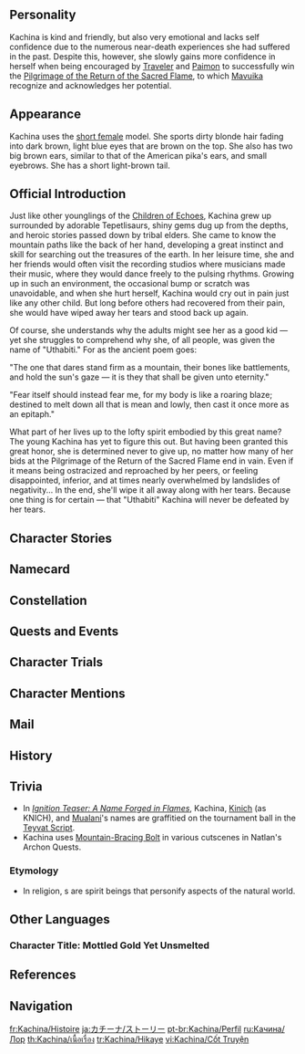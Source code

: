 {{CharacterTabs}}
{{Quote|A young warrior of the Children of Echoes, given the Ancient Name of "Uthabiti." Kind-hearted and insatiably persistent, she grows stronger and more capable with each setback she faces.|Description from the Official Website<ref>Official Genshin Impact Website: [https://genshin.hoyoverse.com/en/character/Natlan?char=1 Kachina]</ref>}}

==Personality==
{{Quote|A young warrior of the Nanatzcayan, given the Ancient Name of "Uthabiti". Kind-hearted and insatiably persistent, she grows stronger and more capable with each setback she faces.|In-game character attributes and profile page text}}

Kachina is kind and friendly, but also very emotional and lacks self confidence due to the numerous near-death experiences she had suffered in the past. Despite this, however, she slowly gains more confidence in herself when being encouraged by [[Traveler]] and [[Paimon]] to successfully win the [[Pilgrimage of the Return of the Sacred Flame]], to which [[Mavuika]] recognize and acknowledges her potential.

==Appearance==
{{See also|Tawny Peaks, Spired Rock}}
<!-- Keep appearance section short and concise. Limit to 3-4 sentences. Outfits should be described on the outfit pages. -->
Kachina uses the [[:Category:Short Female Characters|short female]] model. She sports dirty blonde hair fading into dark brown, light blue eyes that are brown on the top. She also has two big brown ears, similar to that of the American pika's ears, and small eyebrows. She has a short light-brown tail.

==Official Introduction==
<!-- Article from Hoyolab -->
{{Official Introduction
|title     = Gemstone Wrought of Tears and Mettle
|link      = https://www.hoyolab.com/article/31079467
|character = Kachina
}}
{{Quote|Not long after we first met, I saw Kachina crying, and tried to hand her a handkerchief. But smiling back, she said to me, 'Don't worry, I'll wipe my own tears away.' That was a moment I'll always remember. So don't you worry about her either — the girl's made of strong stuff. Just make sure you give her all the encouragement she needs.|[[Mualani]]}}
Just like other younglings of the [[Children of Echoes]], Kachina grew up surrounded by adorable Tepetlisaurs, shiny gems dug up from the depths, and heroic stories passed down by tribal elders. She came to know the mountain paths like the back of her hand, developing a great instinct and skill for searching out the treasures of the earth. In her leisure time, she and her friends would often visit the recording studios where musicians made their music, where they would dance freely to the pulsing rhythms. Growing up in such an environment, the occasional bump or scratch was unavoidable, and when she hurt herself, Kachina would cry out in pain just like any other child. But long before others had recovered from their pain, she would have wiped away her tears and stood back up again.

Of course, she understands why the adults might see her as a good kid — yet she struggles to comprehend why she, of all people, was given the name of "Uthabiti." For as the ancient poem goes:

"The one that dares stand firm as a mountain, their bones like battlements, and hold the sun's gaze — it is they that shall be given unto eternity."

"Fear itself should instead fear me, for my body is like a roaring blaze; destined to melt down all that is mean and lowly, then cast it once more as an epitaph."

What part of her lives up to the lofty spirit embodied by this great name? The young Kachina has yet to figure this out. But having been granted this great honor, she is determined never to give up, no matter how many of her bids at the Pilgrimage of the Return of the Sacred Flame end in vain. Even if it means being ostracized and reproached by her peers, or feeling disappointed, inferior, and at times nearly overwhelmed by landslides of negativity... In the end, she'll wipe it all away along with her tears. Because one thing is for certain — that "Uthabiti" Kachina will never be defeated by her tears.

==Character Stories==
{{Character Story
|title1        = Character Details
|text1         = <p>Just like the other progeny of the [[Children of Echoes]], Kachina grew up surrounded by adorable [[Tepetlisaur]]s, spending her time digging shiny gems out of the bowels of the mountains and listening to her elders passing down the legends of heroes.</p><!--
              --><p>She learned the mountain paths like the back of her hand, developing a great instinct and talent for finding minerals buried deep beneath the ground. When she had some time to kill, she'd be with all the other kids, running off to the music studios where artists were recording their newest tunes to just cut loose and dance freely to the pulsing rhythms.</p><!--
              --><p>Growing up in this environment, the occasional bump and scratch was unavoidable, and Kachina would cry out in pain when she hurt herself, just like any other child. But long before any other kid would have recovered, Kachina would have wiped away her tears and stood back up again.</p><!--
              --><p>In the eyes of others, of course she was a good kid. But Kachina still struggled to understand why someone as ordinary as herself was given the [[Ancient Name]] "Uthabiti."</p><!--
              --><p>Just what part of her was worthy of the ideals of strength this great name carried? Young as she was, she was unable to puzzle it out.</p><!--
              --><p>But having been granted this great honor, she had an obligation to participate in the [[Pilgrimage of the Return of the Sacred Flame]]. Moreover, returning triumphantly from the Pilgrimage and rising up like the heroes of legend was the dream of every warrior of [[Natlan]] &mdash; including Kachina.</p><!--
              --><p>As she experienced failure time and time again, not only was she overwhelmed with sadness, but she couldn't even lift her head to face the disappointed looks in the faces of her friends. Nevertheless, she would wipe away her tears, and stand up once more.</p><!--
              --><p>But having already failed so many times, could she really achieve success in the Pilgrimage? Kachina, who always gave everything she had, to fight on, felt doubt creeping into her heart.</p>
|mention1      = 

|title2        = Character Story 1
|friendship2   = 2
|text2         = <p>Other than the required applicant information on the Pilgrimage of the Return of the Sacred Flame pre-registration form, there is also a page for providing optional information about the candidate. The information it asks for includes, but is not limited to, hobbies, personal experiences, and so on. The original purpose was to make it easy for the promotional team to create materials to hype up participants, but practically everyone already knew all the info on the hottest contestants, so trying to find out that way was completely unnecessary. And so, over time, nobody took the supplemental form seriously. It seems like only Kachina would carefully fill in every blank on the supplemental form every time.</p><!--
              --><p>"Hobbies: Dancing."</p><!--
              --><p>Every member of the Children of Echoes knows a thing or two about dancing, and a stereotype the other tribes have about the Children is that dancing is in their blood. The moment music sounds, the children of the Nanatzcayan will start subconsciously swaying. But even among them, Kachina is a gifted dancer, with great control over her body even from a young age. Her movements as she shifts her weight to the beat have always been as smooth as a swimming [[Koholasaurus]]. Even [[Pochtli]] frequently praised her, and Pochtli is not someone given to giving out compliments. Actually, Kachina really wanted to write that down too, to prove she did have something to write about, but since she was worried it would look conceited, she let it go.</p><!--
              --><p>As for her other hobby, she hesitated for a long time before finally deciding not to put it to paper.</p><!--
              --><p>Digging.</p><!--
              --><p>What she found embarrassing was that, like most members of the Children of Echoes, her favorite thing to do was dig around in tunnels. Whenever she discovered a vein of ore in a dark tunnel, a warm feeling would well up in her heart. Everyone in the Children of Echoes understood this warmth, but she thought writing "digging up minerals" in the "hobbies" section would only make it look like she lacked personality.</p><!--
              --><p>"I really don't have any strengths." She wanted to sigh.</p><!--
              --><p>The next box was about the people closest to you.</p><!--
              --><p>"Dad, Mom, [[Ayo]]..." She began to fill in her family's names.</p><!--
              --><p>Other than her parents, who gave her so much love and warmth, the one closest to her was her Tepetlisaurus companion, Ayo. The one by her side the first time she tried digging alone was none other than Ayo. When her parents were recounting the legendary tales to her, and when she was out causing a ruckus, the one following close behind her was always Ayo. Just thinking of him, Kachina couldn't help but smile.</p><!--
              --><p>She wanted to add a few other names between the lines, like [[Mualani]], who always encouraged her with a smile, and [[Kinich]], who always extended a helping hand when she needed it most, and from her own tribe, Uncle [[Pacal]]... But she couldn't fit that many names in the space provided, so, she had to let them go.</p><!--
              --><p>When she finally finished filling it all in, and handed the supplementary form to the staff member on duty, they were absolutely flabbergasted that this pocket-sized little girl had actually filled out the entire form.</p><!--
              --><p>"That page is optional, you know. It's okay if you don't write anything down," they joked.</p><!--
              --><p>Her response was: "That's fine. Everything I can do well, I want to take seriously."</p>
|mention2      =  Pochtli, Ayo, Mualani, Kinich, Pacal

|title3        = Character Story 2
|friendship3   = 3
|text3         = <p>Tepetlisaurs and the Children of Echoes have been living together since before the time of Kachina's grandfather's grandfather. It is the custom of the people to work and live alongside them, and become companions.</p><!--
              --><p>This means that for the Children of Echoes, [[Saurian]]s are not like the livestock whose lives and deaths are dictated by humans, nor are they like pets, beholden to the whims of their masters. They stand as equals to humanity.</p><!--
              --><p>Most bonds between Tepetlisaurs and humans are formed willingly, just like Kachina and Ayo.</p><!--
              --><p>Tepetlisaurus nests are never too far from Children of Echoes dwellings, and this proximity ensures Saurian and human are often running into one another, with the latter considering the former to be friendly neighbors, never thinking it odd to meet one occasionally.</p><!--
              --><p>For a time when Kachina was quite young, she'd often run into a robust young Tepetlisaur at the crossroads on the way to the mines. To Kachina, these simple, honest neighbors were a group worth greeting, so she'd always say "Hi!" to him.</p><!--
              --><p>After a time, it seemed like the little Tepetlisaur remembered her, and she began running into him more and more different places. Practicing dancing in an open field, gathering [[grainfruit]], catching fish in the river... After so many encounters, the young Saurian and human would not only greet one another, but also sometimes exchange gifts.</p><!--
              --><p>Winning the little Saurian's friendship wasn't a complicated affair. Kachina didn't need to worry about trying to prove her worth to him, or offering him special rewards. They simply felt comfortable hanging out together, so they spent time together.</p><!--
              --><p>Until one day, the little Tepetlisaur just naturally followed Kachina to her home, after which it became her family's companion, and Kachina gave him the name "Ayo." The whole thing was totally normal, no less natural than how fish must swim in water or how birds must soar through the skies.</p><!--
              --><p>From then on, Ayo always showed her the loyalty and affection he shows to friends, unlike some of the playmates she grew up with. They didn't hesitate to start keeping their distance after she failed time and time again in the Pilgrimage of the Return of the Sacred Flame, and some even mocked and ridiculed her. But Ayo has always stood firmly by her side with his sharp horn, never wavering.</p>
|mention3      = Ayo

|title4        = Character Story 3
|friendship4   = 4
|text4         = <p>"Uthabiti" carries the meaning of toughness and tenacity. At first, Kachina did not think that she was at all worthy of such an Ancient Name, brimming with honor.</p><!--
              --><p>After consulting the ancient woven scrolls, and learning just what kind of people the ancient heroes who had borne the name before were, she felt even more perplexed.</p><!--
              --><p>They all possessed incredible power, and would always remain bold and spirited, no matter what dangers they faced, for which they were revered by later generations; they had maintained their noble character despite enduring the harshest of conditions, protecting their homelands with naught but their own strength, never wavering in their duties or abandoning their responsibilities until their last breath. Looking back at herself, she felt she didn't have the strength of warriors of the Collective of Plenty, nor did she possess the agility of the Riders of the Flower-Feather Clan. Even though she didn't want to appear weak and easily bullied, in the face of constantly being belittled and even degraded, she couldn't help but cry and snuffle.</p><!--
              --><p>"Do tough people really cry all the time like I do?"</p><!--
              --><p>She really was a long, long way from being anything close to "tough." After reaching this conclusion, she was despondent for some time, drowning in despair. But she quickly let go of those feelings. Not because she trained until she became a powerful warrior, or because she suddenly understood some profound truth. And though her friends and family did show her a lot of care and concern, her choice was mostly dictated by her own habits.</p><!--
              --><p>No matter how badly you fall, the first thing you have to do is just get back up again.</p><!--
              --><p>When she was even younger, every time she fell, she would already have stood up when any other child would still have been wailing on the ground. Yes, the wounds still hurt, and her tears were still splashing to the ground, but these were just innate physical reactions. She consciously felt she should stand up and look at the rock that had tripped her before carrying on crying.</p><!--
              --><p>And the same is true now. Facing with a future without much hope, she felt intense fear, and was frustrated and lost. Being so young, she didn't yet understand how to conceal her own feelings, and so she wore her negative thoughts and emotions on her sleeve. But she would still stand up once more, sobbing and sniffling, her face painted by her tears and bruises, and keep practicing, keep pushing forward.</p><!--
              --><p>She herself understood this as being able to take a beating, but in the words of Uncle Pacal, who was both more mature and more eloquent:</p><!--
              --><p>"Though people are weak, their it is through their bravery in facing this cruel world that their greatness is truly revealed."</p><!--
              --><p>Maybe Kachina really is tough.</p>
|mention4      = Pacal

|title5        = Character Story 4
|friendship5   = 5
|quest5        = Black Stone Under a White Stone
|text5         = <p>After returning from the [[Night Kingdom]], it was as if the other households of the tribe looked upon Kachina's family in a new light.</p><!--
              --><p>Some who had never spoken to her family before began to take the initiative, greeting them when they ran into them. Those acquaintances that before had only ever politely offered some small talk when they met now actively sought them out to socialize.</p><!--
              --><p>Whether or not Kachina was there, the conversation would &mdash; intentionally or otherwise &mdash; invariably turn to her. They would laud her bravery and toughness, praising her from the tip of Ayo's tail to the points of her ears. In fact, those rather distinctive ears, which had once only been seen as a common "atavistic trait," now became proof of her having been special from birth.</p><!--
              --><p>Having experienced so many setbacks, yet in the end finally returning triumphant, she was the epitome of persistence and perseverance against the odds. All her previous failures and defeats became little more than footnotes to her feat, buried amongst the paeans.</p><!--
              --><p>Something felt off to Kachina. Her mistakes and tears were being ignored by everyone, even though they plainly existed, concealed by the light of her success.</p><!--
              --><p>Others could forget about all the countless failures she had endured, but she herself could not, nor did she think she should.</p><!--
              --><p>She always thought she simply couldn't compare to those heroes who were victorious time and time again, and her triumphant return this time was intrinsically linked to the support of her friends. There was no way she could suddenly become the idealized version of herself who existed only in the praise streaming forth from others.</p><!--
              --><p>She was still the Kachina who couldn't stop herself from crying when dispirited, and she still wanted to be that Kachina who would always charge forward, getting back up again no matter how many times she falls.</p><!--
              --><p>"Not getting knocked down is definitely one type of tough, but maybe not losing yourself in all the flowers and praise is another."</p><!--
              --><p>And so, Kachina added another footnote to her understanding of the name "Uthabiti."</p>
|mention5      = Ayo

|title6        = Character Story 5
|friendship6   = 6
|text6         = <p>Every child of the Nanatzcayan has heard fables about raw ore and gems, and Kachina's parents related one such tale to her before bed.</p><!--
              --><p>Before the raw ore had been unearthed by the Children of Echoes, it had slept soundly in the depths below the mountains, alongside mud in its matrix.</p><!--
              --><p>At first, it didn't know it had the potential to become a gem. It only endured the long dark and loneliness, and never called itself as such.</p><!--
              --><p>"I'm just a chunk of totally ordinary rock." That's what it thought.</p><!--
              --><p>Until a great gale had blown away the topsoil, the raging rivers had washed away the silt, an earthquake had sundered the strata, and finally, the drills of the Children of Echoes split it off from its place in the bowels of the mountain... Even then, it still hadn't realized it had a certain splendorous radiance glittering within its own rocky heart.</p><!--
              --><p>As it was smashed and polished, the ore felt immense pain. As chisel and grindstone carried away many of its parts, and its ordinary rind was carved off, the patterns that represented its timidity were smoothed away. In the eyes of the Children of Echoes, this was a process filled with joy and beauty, but the ore knew not what was happening, or what would come next. As its tears flowed, it asked the chisel and grindstone:</p><!--
              --><p>"Why must this happen to me?"</p><!--
              --><p>To reveal your true nature as a gem.</p><!--
              --><p>But those words remained unsaid. Unlike the ore, the chisel and grindstone had participated in the cutting of countless gems and witnessed the moment when the rays of light burst forth, and so they kept their silence.</p><!--
              --><p>Until the work was complete at last, and the ore could finally see what it looked like in the eyes of others: a beautiful gemstone.</p><!--
              --><p>As she walked alone through the Night Kingdom, Kachina kept thinking of this story. She remembered that she had asked her parents: What happened next? What should a gemstone look like? But the chill of the Night Kingdom blurred her memories, and she couldn't remember the rest of the fable. Fortunately, the memories of being with her parents gave her warmth, allowing the fire of her soul to burn on. She decided to stop soul-searching, for whether she was low-quality ore shattered by the chisel or a gem that yet held hope, she had to continue onward. She had many more things she wished to do, and many people she wished to see again.</p><!--
              --><p>At the moment she was bathed in sunlight once more, and saw the outstretched hand of the [[Traveler]], she knew what a gemstone should look like:</p><!--
              --><p>A strong, sturdy structure, capable of holding up the world even in the darkest hour.</p><!--
              --><p>Possessing unquenchable hope, lighting up the pitch-black world.</p><!--
              --><p>Now, she has returned triumphant from the Pilgrimage of the Return of the Sacred Flame and proven herself. The day when others gaze at her with admiration has finally come, and she can bring them faith and courage. The [[Mavuika|Pyro Archon]] herself told her, the name Kachina will be woven into the banners by the [[Masters of the Night-Wind]], as a part Natlan's heroic saga, flowing into the [[Ley Line]]s, becoming an eternal legend.</p><!--
              --><p>Thus did tears and courage finally smelt the gemstone named "Kachina."</p>
|mention6      = Traveler, Mavuika

|title7        = The Banner of Uthabiti
|friendship7   = 4
|text7         = <p>We recite the names of the ancestors, we sing the names of the heroes.</p><!--
              --><p>The brave warriors who inherit the name of "Uthabiti," we record and weave their words.</p><!--
              --><p>The first strand of golden thread we offer to the sword-wielder who first created the name, a homely girl no taller than a child.</p><!--
              --><p>She once held back the collapse of the cliffs with her own two hands, bearing the people of an entire tribe upon her shoulders.</p><!--
              --><p>In spirit and in thought, she was many times greater than the tallest and sturdiest warriors in the entire history of Natlan.</p><!--
              --><p>The bright fire of this hero's life burned out quickly, yet even at death's door, she laughed freely and uproariously, the lingering sounds clear and bright, like a great river breaching a dike.</p><!--
              --><p>Though her breath ceased and her heartbeat stilled, the weavers could still hear the sound of waves pouring forth from her shriveled body, only fading after seven nights.</p><!--
              --><p>The second strand of golden thread we offer to the shield-bearer who lifted the name from the river of concepts once more, he who never once put down his shield.</p><!--
              --><p>Though he himself was slim as a reed, he stood and fought together with his shield for years after year, and never wavered no matter how time passed.</p><!--
              --><p>His body was as silent as his shield, but his soul was wont to bellow over the battlefield.</p><!--
              --><p>Even within his urn, his ashes still attempted to solidify and burst through the vessel, leading all to declare he could not fit into such a small tomb.</p><!--
              --><p>Finally, his remains were scattered amongst the mountains, the glittering ashen gravel echoing like thunder as it struck the stone walls.</p><!--
              --><p>The third strand of golden thread we offer to the anonymous ones lost between the layered banners, whose deeds have been hidden by history.</p><!--
              --><p>Were it not for the [[Wayob]]'s revelations, it would be difficult for us to clearly see the traces of the blood and tears they left behind.</p><!--
              --><p>The final moments of the great heroes were peaceful, and we offer our sincerest prayers that they burned themselves out in happiness and contentment.</p><!--
              --><p>The fourth strand of thread is woven with Saurian feathersilk, and we offer it to the spear-wielder who held the name high above the Pilgrimage of the Return of the Sacred Flame once more.</p><!--
              --><p>In the Night Kingdom, she traveled with the souls of the warriors who battle eternally, traversing the creeping dark and returning in triumph.</p><!--
              --><p>Tears do not lessen the glory of the name "Uthabiti," and her return was inseparably linked to the start of a new age.</p><!--
              --><p>We recite the names of the ancestors, we sing the names of the heroes&mdash;</p><!--
              --><p>"The one that dares stand firm as a mountain, their bones like battlements, and hold the sun's gaze &mdash; it is they that shall be given unto eternity."</p><!--
              --><p>"Fear itself should instead fear me, for my body is like a roaring blaze; destined to melt down all that is mean and lowly, then cast it once more as an epitaph."</p>
|mention7      = 

|title8        = Vision
|friendship8   = 6
|text8         = <p>It was after her first Pilgrimage of the Return of the Sacred Flame. Kachina's first Pilgrimage had ended in failure, all the lofty expectations from before having come to nothing. Everyone around her doubted her ability, but more painful still was that she began to find it harder to control her doubts about herself.</p><!--
              --><p>Maybe even the Wayob occasionally got it wrong? Could she really "melt down all that is mean and lowly" like in the poem? Or maybe she was actually the kind of mediocre child who should be melted?</p><!--
              --><p>It was then that she rediscovered what digging meant to her.</p><!--
              --><p>She had always loved drilling to the depths of the mountains, seeking out treasures, but this time, she didn't dig with any kind of particular goal. She just carried her drill and bored forward, as though as long as she just kept going, disappointment and sorrow would be unable to bore a hole into her heart, but instead became the drill in her hand, punching a hole into the heart of the mountain.</p><!--
              --><p>She felt much happier moving forward endlessly through the darkness, where she might still turn up something good, rather than just enduring doubt and defeat. But in the world aboveground, that Pilgrimage would not be erased, and her defeat would march forward alongside time, a stamp Kachina could never rub away. Whether hiding down in the darkness, or standing upright in the sunlight, she was still completely dejected, and if she had to choose, the former was harder to bear. Because there, the word "failure" constantly echoed in her head, and it was far more painful for her than any of the tears and sweat she had shed in her training for the Pilgrimage.</p><!--
              --><p>The people of Natlan have a saying, that the Children of Echoes are a stubborn lot, and their lives are like the horns on a Tepetlisaur's head, soft yet sharp, and always charging forward. And much like the saying implies, stopping was never an option in Kachina's mind. All she knew was moving onward.</p><!--
              --><p>Perhaps the heavens had decreed she could never become a towering hero, so all she could do was trudge on forward, shifting and testing and trying to take one step, then another.</p><!--
              --><p>Of course, what she didn't understand then is that while thrusting out your chest, holding your head high, and shouting your certainty of victory while charging forward is certainly something people aspire to, setting your jaw, gritting your teeth, and inching forward, bit by bit, one leaden step at a time, is also something truly awesome.</p><!--
              --><p>While underground, that was precisely what she was pondering.</p><!--
              --><p>But at the same time, she would also occasionally dig something interesting up.</p><!--
              --><p>Like her Vision.</p><!--
              --><p>When she received a Vision of her own, she was naturally quite happy, but she had already experienced a similar feeling of excitement before, and that was when she had received the Ancient Name "Uthabiti."</p><!--
              --><p>Neither the acknowledgment of an [[Archon]] nor of the Wayob meant that she would definitely accomplish some great deed, she had learned at least that much from reality, but what she hadn't learned was:</p><!--
              --><p>When the legends of heroes are in their embryonic state, they aren't the least bit noteworthy, nor are the tales very encouraging, being dark and gloomy instead. But all the initial motivation they need to achieve greatness is already present, and as long as the protagonists keep on moving forward, the future will shine brightly for them.</p><!--
              --><p>But those in the stories can never know the ending beforehand, so as they run forward with everything they have, come what may, the tears they shed are all the more beautiful.</p>
|mention8      = 
}}

==Namecard==
{{Namecard|Kachina: Twirly}}

==Constellation==
{{Constellation Lore|Ochotona Princeps}}

==Quests and Events==
{{Quests and Events}}

==Character Trials==
{{Trials by Character}}

==Character Mentions==
{{Character Mentions}}

==Mail==
{{Mails by Category List|noheader=1}}

==History==
{{Main|Kachina/Lore/History}}

==Trivia==
* In ''[https://youtu.be/O2ATH__rtQo Ignition Teaser: A Name Forged in Flames]'', Kachina, [[Kinich]] (as KNICH), and [[Mualani]]'s names are graffitied on the tournament ball in the [[Teyvat Script]].
* Kachina uses [[Mountain-Bracing Bolt]] in various cutscenes in Natlan's Archon Quests.

===Etymology===
* In {{w|Puebloans|Pueblo}} religion, {{w|kachina}}s are spirit beings that personify aspects of the natural world.
<!--
==Notes==
{{Reflist|note=1}}
-->

==Other Languages==
===Character Title: Mottled Gold Yet Unsmelted===
{{Other Languages
|en       = Mottled Gold Yet Unsmelted
|zhs      = 斑金矿朴
|zhs_rm   = 
|zht      = 斑金礦樸
|zht_rm   = 
|zh_tl    = 
|ja       = 金の混じる原鉱
|ja_rm    = Kin no Majiru Genkou
|ja_tl    = Blended Ore of Gold
|ko       = 순수한 금빛 원석
|ko_rm    = 
|ko_tl    = 
|es       = La Gema de Oro en Bruto
|es_tl    = The Rough Gold Gem
|fr       = Or brut moucheté
|fr_tl    = Flecked Raw Gold
|ru       = Крапчатое самородное золото
|ru_tl    = Mottled Native Gold
|th       = ทองแท้รอหลอมประกาย
|th_rm    = 
|th_tl    = 
|vi       = Khoáng Thạch Ánh Vàng
|vi_tl    = Gold-Glinting Mineral
|de       = Gesprenkeltes Rohgold
|de_tl    = Mottled Raw Gold
|id       = Mottled Gold Yet Unsmelted
|pt       = Minério de Ouro Não Fundido
|pt_tl    = 
|tr       = Ebruli Altın Cevheri
|tr_tl    = 
|it       = Oro screziato allo stato grezzo
|it_tl    = 
}}

==References==
{{Reflist}}

==Navigation==
{{Character Navbox|Lore}}

[[fr:Kachina/Histoire]]
[[ja:カチーナ/ストーリー]]
[[pt-br:Kachina/Perfil]]
[[ru:Качина/Лор]]
[[th:Kachina/เนื้อเรื่อง]]
[[tr:Kachina/Hikaye]]
[[vi:Kachina/Cốt Truyện]]